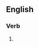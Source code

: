 ==English==

===Verb===
{{head|en|verb form}}

# {{present participle of|commercialise|lang=en|nocat=1}}
